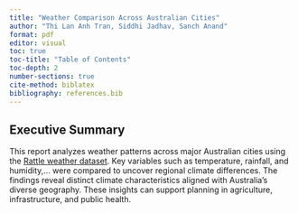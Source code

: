 ```yaml
---
title: "Weather Comparison Across Australian Cities"
author: "Thi Lan Anh Tran, Siddhi Jadhav, Sanch Anand"
format: pdf
editor: visual
toc: true
toc-title: "Table of Contents"
toc-depth: 2
number-sections: true
cite-method: biblatex
bibliography: references.bib
---
```

## Executive Summary

This report analyzes weather patterns across major Australian cities using the [Rattle weather dataset](https://www.kaggle.com/datasets/jsphyg/weather-dataset-rattle-package/data). Key variables such as temperature, rainfall, and humidity,... were compared to uncover regional climate differences. The findings reveal distinct climate characteristics aligned with Australia’s diverse geography. These insights can support planning in agriculture, infrastructure, and public health.